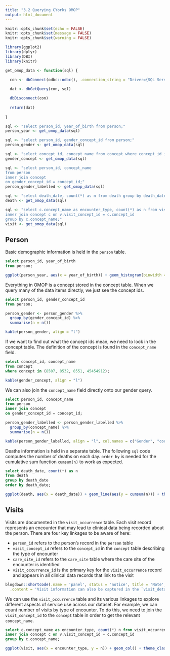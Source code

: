```yaml
---
title: "3.2 Querying CYorks OMOP"
output: html_document
---
```


```r
knitr::opts_chunk$set(echo = FALSE)
knitr::opts_chunk$set(message = FALSE)
knitr::opts_chunk$set(warning = FALSE)

library(ggplot2)
library(dplyr)
library(DBI)
library(knitr)

get_omop_data <- function(sql) {
  
  con <- dbConnect(odbc::odbc(), .connection_string = "Driver={SQL Server Native Client 10.0};Server=BHTS-CONYPROD16;Trusted_Connection=yes;Database=CDM_TEST")

  dat <- dbGetQuery(con, sql)

  dbDisconnect(con)
  
  return(dat)
  
}

```
```r

sql <- "select person_id, year_of_birth from person;"
person_year <- get_omop_data(sql)

sql <- "select person_id, gender_concept_id from person;"
person_gender <- get_omop_data(sql)

sql <- "select concept_id, concept_name from concept where concept_id in (8507, 8532, 8551, 45454912);"
gender_concept <- get_omop_data(sql)

sql <- "select person_id, concept_name
from person
inner join concept
on gender_concept_id = concept_id;"
person_gender_labelled <- get_omop_data(sql)

sql <- "select death_date, count(*) as n from death group by death_date order by death_date;"
death <- get_omop_data(sql)

sql <- "select c.concept_name as encounter_type, count(*) as n from visit_occurrence v 
inner join concept c on v.visit_concept_id = c.concept_id
group by c.concept_name;"
visit <- get_omop_data(sql)


```

## Person

Basic demographic information is held in the `person` table.

```sql
select person_id, year_of_birth
from person;
```

```r

ggplot(person_year, aes(x = year_of_birth)) + geom_histogram(binwidth = 1) + theme_classic()

```

Everything in OMOP is a concept stored in the concept table. When we query many of the data items directly, we just see the concept ids.

```sql
select person_id, gender_concept_id
from person;
```

```r

person_gender <- person_gender %>% 
  group_by(gender_concept_id) %>% 
  summarise(n = n())

kable(person_gender, align = "l")

```

If we want to find out what the concept ids mean, we need to look in the concept table. The definition of the concept is found in the `concept_name` field.

```sql
select concept_id, concept_name 
from concept 
where concept in (8507, 8532, 8551, 45454912);
```

```r

kable(gender_concept, align = "l")

```

We can also join the `concept_name` field directly onto our gender query.

```sql
select person_id, concept_name
from person
inner join concept
on gender_concept_id = concept_id;
```

```r

person_gender_labelled <- person_gender_labelled %>% 
  group_by(concept_name) %>% 
  summarise(n = n())

kable(person_gender_labelled, align = "l", col.names = c("Gender", "count"))

```

Deaths information is held in a separate table. The following `sql` code computes the number of deaths on each day. `order by` is needed for the cumulative sum function `cumsum(n)` to work as expected.

```sql
select death_date, count(*) as n
from death
group by death_date
order by death_date;
```


```r

ggplot(death, aes(x = death_date)) + geom_line(aes(y = cumsum(n))) + theme_classic()

```


## Visits

Visits are documented in the `visit_occurrence` table. Each visit record represents an encounter that may lead to clinical data being recorded about the person. There are four key linkages to be aware of here:

* `person_id` refers to the person's record in the `person` table
* `visit_concept_id` refers to the `concept_id` in the `concept` table describing the type of encounter
* `care_site_id` refers to the `care_site` table where the care site of the encounter is identified
* `visit_occurrence_id` is the primary key for the `visit_occurrence` record and appears in all clinical data records that link to the visit

```r

blogdown::shortcode(.name = 'panel', status = 'notice', title = 'Note', 
  .content = 'Visit information can also be captured in the `visit_detail` table. This is not currently used by Connected Yorkshire, although it may be in a future release.')

```

We can use the `visit_occurrence` table and its various linkages to explore different aspects of service use across our dataset. For example, we can count number of visits by type of encounter. To do this, we need to join the `visit_concept_id` to the `concept` table in order to get the relevant `concept_name`.

```sql
select c.concept_name as encounter_type, count(*) n from visit_occurrence v 
inner join concept c on v.visit_concept_id = c.concept_id
group by c.concept_name;
```


```r

ggplot(visit, aes(x = encounter_type, y = n)) + geom_col() + theme_classic()

```



